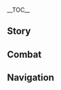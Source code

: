 {{CharacterTabs}}
{{LanguageTabs}}
{{Stub|1={{Meta/VO|tl=1|rm=1|Chinese}}}}
__TOC__
==Story==
{{VO/Story
|character           = Xiangling
|language            = zh
|language_s          = zh
|language_t          = zh-tw
|name_s              = 香菱
|name_t              = 香菱

|vo_01_01_title_s    = 初次见面…
|vo_01_01_title_t    = 初次見面…
|vo_01_01_subtitle   = Hello
|vo_01_01_file       = VO_{language}{character} Hello.ogg
|vo_01_01_tx_s       = 我是来自璃月的厨师香菱，最擅长的是做各种捞…捞，料理…哎呀，练了那么多次，还是会紧张，嘿。
|vo_01_01_tx_t       = 我是來自璃月的廚師香菱，最擅長的是做各種撈…撈，料理…哎呀，練了那麼多次，還是會緊張，嘿。
|vo_01_01_rm         =
|vo_01_01_tl         =

|vo_02_01_title_s    = 闲聊・点心
|vo_02_01_title_t    = 閒聊・點心
|vo_02_01_subtitle   = Chat: Snacks
|vo_02_01_file       = VO_{language}{character} Chat - Snacks.ogg
|vo_02_01_tx_s       = 要吃点点心休息一下吗？我准备了一箩！
|vo_02_01_tx_t       = 要吃點點心休息一下嗎？我準備了一簍！
|vo_02_01_rm         =
|vo_02_01_tl         =

|vo_02_02_title_s    = 闲聊・火史莱姆
|vo_02_02_title_t    = 閒聊・火史萊姆
|vo_02_02_subtitle   = Chat: Pyro Slime
|vo_02_02_file       = VO_{language}{character} Chat - Pyro Slime.ogg
|vo_02_02_tx_s       = 火史莱姆，是椒盐…还是做成蒜香的好呢？
|vo_02_02_tx_t       = 火史萊姆，是椒鹽…還是做成蒜香的好呢？
|vo_02_02_rm         =
|vo_02_02_tl         =

|vo_02_03_title_s    = 闲聊・觅食
|vo_02_03_title_t    = 閒聊・覓食
|vo_02_03_subtitle   = Chat: Looking for Food
|vo_02_03_file       = VO_{language}{character} Chat - Looking for Food.ogg
|vo_02_03_tx_s       = 嗯，闲着也是闲着，还不如一起找找食材去！
|vo_02_03_tx_t       = 嗯，閒著也是閒著，還不如一起找找食材去
|vo_02_03_rm         =
|vo_02_03_tl         =

<!-- Weather -->
|vo_03_01_title_s    = 下雨的时候・态度
|vo_03_01_title_t    = 下雨的時候・態度
|vo_03_01_subtitle   = When It Rains: Attitude
|vo_03_01_file       = VO_{language}{character} When It Rains - Attitude.ogg
|vo_03_01_tx_s       = 嗯…我不太喜欢雨天。
|vo_03_01_tx_t       = 嗯…我不太喜歡雨天。
|vo_03_01_rm         =
|vo_03_01_tl         =

|vo_03_02_title_s    = 下雨的时候・疏忽
|vo_03_02_title_t    = 下雨的時候・疏忽
|vo_03_02_subtitle   = When It Rains: Negligence
|vo_03_02_file       = VO_{language}{character} When It Rains - Negligence.ogg
|vo_03_02_tx_s       = 我想想…今天有没有晒衣服出去…
|vo_03_02_tx_t       = 我想想…今天有沒有曬衣服出去…
|vo_03_02_rm         =
|vo_03_02_tl         =

|vo_03_03_title_s    = 雨过天晴…
|vo_03_03_title_t    = 雨過天晴…
|vo_03_03_subtitle   = After the Rain
|vo_03_03_file       = VO_{language}{character} After the Rain.ogg
|vo_03_03_tx_s       = 走走走，我带你去找松茸！
|vo_03_03_tx_t       = 走走走，我帶{{MC|你|妳|mc=1}}去找松茸！
|vo_03_03_rm         =
|vo_03_03_tl         =

|vo_03_04_title_s    = 起风的时候…
|vo_03_04_title_t    = 起風的時候…
|vo_03_04_subtitle   = When It's Windy
|vo_03_04_file       = VO_{language}{character} When It's Windy.ogg
|vo_03_04_tx_s       = 风史莱姆最喜欢在这种天气活动，快趁机多收集点儿！我给你做史莱姆沙冰！
|vo_03_04_tx_t       = 風史萊姆最喜歡在這種天氣活動，快趁機多收集點！我給{{MC|你|妳|mc=1}}做史萊姆冰沙！
|vo_03_04_rm_s       =
|vo_03_04_rm_t       =
|vo_03_04_tl         =

|vo_04_01_title_s    = 早上好…
|vo_04_01_title_t    = 早安…
|vo_04_01_subtitle   = Good Morning
|vo_04_01_file       = VO_{language}{character} Good Morning.ogg
|vo_04_01_tx_s       = 来得正好！一起去补充点食材吧？
|vo_04_01_tx_t       = 來得正好！一起去補充點食材吧？
|vo_04_01_rm         =
|vo_04_01_tl         =

|vo_04_02_title_s    = 中午好…
|vo_04_02_title_t    = 午安…
|vo_04_02_subtitle   = Good Afternoon
|vo_04_02_file       = VO_{language}{character} Good Afternoon.ogg
|vo_04_02_tx_s       = 午饭已经做好了，快过来吃哦！啊呜…来晚了可就没了。
|vo_04_02_tx_t       = 午飯已經做好了，快過來吃哦！啊嗚…來晚了可就沒了。
|vo_04_02_rm         =
|vo_04_02_tl         =

|vo_04_03_title_s    = 晚上好…
|vo_04_03_title_t    = 晚上好…
|vo_04_03_subtitle   = Good Evening
|vo_04_03_file       = VO_{language}{character} Good Evening.ogg
|vo_04_03_tx_s       = 要吃夜宵吗？我这正好做了串炭烤岩蜥蜴。哎呀，别盯着了，快尝尝吧！
|vo_04_03_tx_t       = 要吃消夜嗎？我這正好做了串炭烤岩蜥蜴。哎呀，別盯著了，快嚐嚐吧！
|vo_04_03_rm         =
|vo_04_03_tl         =

|vo_04_04_title_s    = 晚安…
|vo_04_04_title_t    = 晚安…
|vo_04_04_subtitle   = Good Night
|vo_04_04_file       = VO_{language}{character} Good Night.ogg
|vo_04_04_tx_s       = 喂…你不会是想背着我偷偷吃什么好东西吧？哦，只是休息啊…嘿嘿，那晚安喔。
|vo_04_04_tx_t       = 喂…{{MC|你|妳|mc=1}}不會是想背著我偷偷吃什麼好東西吧？哦，只是休息啊……嘿嘿，那晚安喔。
|vo_04_04_rm         =
|vo_04_04_tl         =

|vo_05_01_title_s    = 关于{name_s}自己…
|vo_05_01_title_t    = 關於{name_t}自己…
|vo_05_01_subtitle   = About {character}
|vo_05_01_file       = VO_{language}{character} About {character}.ogg
|vo_05_01_tx_s       = 你见过蒙德城的龙？有多大？哇，不是吧。那要是做成龙肉排&mdash;&mdash;嗯，该有多棒啊！
|vo_05_01_tx_t       = {{MC|你|妳|mc=1}}見過蒙德城的龍？有多大？哇，不是吧。那要是做成龍肉排&mdash;&mdash;嗯，該有多棒啊！
|vo_05_01_rm         =
|vo_05_01_tl         =

|vo_06_01_title_s    = 关于我们・长处
|vo_06_01_title_t    = 關於我們・長處
|vo_06_01_subtitle   = About Us: Strengths
|vo_06_01_file       = VO_{language}{character} About Us - Strengths.ogg
|vo_06_01_tx_s       = 虽然比起认路我更擅长做饭，但…不管啦，出门喊我准没错！
|vo_06_01_tx_t       = 雖然比起認路我更擅長做飯，但…不管啦，出門找我準沒錯！
|vo_06_01_rm         =
|vo_06_01_tl         =

|vo_06_02_title_s    = 关于我们・新知识
|vo_06_02_title_t    = 關於我們・新知識
|vo_06_02_subtitle   = About Us: New Knowledge
|vo_06_02_friendship = 6
|vo_06_02_file       = VO_{language}{character} About Us - New Knowledge.ogg
|vo_06_02_tx_s       = 自从认识你，我好像学会了不少料理以外的知识。欸？呃…你问我都有些什么？嗯…嗯…你突然这样问，我又有点想不起来了。算了算了，我原本就不擅长这些，还是给你做两道新菜尝尝吧！
|vo_06_02_tx_t       = 自從認識{{MC|你|妳|mc=1}}，我好像學會了不少料理以外的知識。欸？呃…{{MC|你|妳|mc=1}}問我都有些什麼？嗯…嗯…{{MC|你|妳|mc=1}}突然這樣問，我又有點想不起來了。算了算了，我原本就不擅長這些，還是幫{{MC|你|妳|mc=1}}做兩道新菜嚐嚐吧！
|vo_06_02_rm         =
|vo_06_02_tl         =

|vo_07_01_title_s    = 关于「神之眼」…
|vo_07_01_title_t    = 關於「神之眼」…
|vo_07_01_subtitle   = About the [[Vision]]
|vo_07_01_friendship = 4
|vo_07_01_file       = VO_{language}{character} About the Vision.ogg
|vo_07_01_tx_s       = 无论什么时候，我都要做出所有人都爱吃的料理。神一定也认为这是正确的事情，才授予了我这个连大师父也没有的「神之眼」…唔，怎么说来着…哦，以资鼓励！
|vo_07_01_tx_t       = 無論什麼時候，我都要做出所有人都愛吃的料理。神一定也認為這是正確的事情，才授予了我這個連大師父也沒有的「神之眼」…唔，怎麼說來著…哦，以玆鼓勵！
|vo_07_01_rm         =
|vo_07_01_tl         =

|vo_07_02_title_s    = 有什么想要分享…
|vo_07_02_title_t    = 有什麼想要分享…
|vo_07_02_subtitle   = Something to Share
|vo_07_02_file       = VO_{language}{character} Something to Share.ogg
|vo_07_02_tx_s       = 如果拉肚子了，喝一杯霓裳花泡的茶就会好的！欸？我懂一点食疗方法也不用奇怪吧！
|vo_07_02_tx_t       = 如果拉肚子了，喝一杯霓裳花泡的茶就會好的！欸？我懂一點食療方法也不用奇怪吧！
|vo_07_02_rm         =
|vo_07_02_tl         =

|vo_07_03_title_s    = 感兴趣的见闻…
|vo_07_03_title_t    = 感興趣的見聞…
|vo_07_03_subtitle   = Interesting Things
|vo_07_03_file       = VO_{language}{character} Interesting Things.ogg
|vo_07_03_tx_s       = 我喜欢洋葱！…我试过十几种切洋葱不会流泪的方法，没一个对我有用。但这也阻止不了我喜欢洋葱！
|vo_07_03_tx_t       = 我喜歡洋蔥！…我試過十幾種切洋蔥不會流淚的方法，沒一個對我有用。但這也阻止不了我喜歡洋蔥！
|vo_07_03_rm         =
|vo_07_03_tl         =

|vo_08_01_title_s    = 关于白术…
|vo_08_01_title_t    = 關於白朮…
|vo_08_01_subtitle   = About [[Baizhu]]
|vo_08_01_friendship = 4
|vo_08_01_file       = VO_{language}{character} About Baizhu.ogg
|vo_08_01_tx_s       = 嗯？我闻到了雾虚花的香气！是白先生，白先生来帮你看病了吗？你是哪里不舒服，头晕还是胃疼？还是嗓子痒？还是没力气？哦…没生病啊。那还好。不然白先生会给你超&mdash;&mdash;苦的药哦。
|vo_08_01_tx_t       = 嗯？我聞到了霧虛花的香氣！是白先生，白先生來幫{{MC|你|妳|mc=1}}看病了嗎？{{MC|你|妳|mc=1}}是哪裡不舒服，頭暈還是胃痛？還是嗓子癢？還是沒力氣？哦…沒生病啊。那還好。不然白先生會給{{MC|你|妳|mc=1}}超&mdash;&mdash;苦的藥哦。
|vo_08_01_rm         =
|vo_08_01_tl         =

|vo_08_02_title_s    = 关于凝光…
|vo_08_02_title_t    = 關於凝光…
|vo_08_02_subtitle   = About [[Ningguang]]
|vo_08_02_friendship = 4
|vo_08_02_file       = VO_{language}{character} About Ningguang.ogg
|vo_08_02_tx_s       = 哦！刚才那个，是「天权」大人啊…嗯，你凑过来点。再，再过来点。我跟你说哦，她可是一个特别厉害的人，港内的事情她什么都知道。所以，你也要小心一点，不要被她盯上了…
|vo_08_02_tx_t       = 哦！剛才那個，是「天權」大人啊…嗯，{{MC|你|妳|mc=1}}湊過來點。再，再過來點。我跟{{MC|你|妳|mc=1}}說哦，她可是一個特別厲害的人，港內的事情她什麼都知道。所以，{{MC|你|妳|mc=1}}也要小心一點，不要被她盯上了…
|vo_08_02_rm         =
|vo_08_02_tl         =

|vo_08_03_title_s    = 关于胡桃…
|vo_08_03_title_t    = 關於胡桃…
|vo_08_03_subtitle   = About [[Hu Tao]]
|vo_08_03_friendship = 4
|vo_08_03_file       = VO_{language}{character} About Hu Tao.ogg
|vo_08_03_tx_s       = 唔，你是不是也被胡桃欺负过？她老是趁我不注意躲到我后面，这样突然拍我的后背，得逞了还嘿嘿地笑，哼。但我大人大量，看在她每次都会给我带酿梅花做线花糕的份上，才没跟她斤斤计较。
|vo_08_03_tx_t       = 唔，{{MC|你|妳|mc=1}}是不是也被胡桃欺負過？她老是趁我不注意躲到我後面，這樣突然拍我的後背，得逞了還嘿嘿地笑，哼。但我大人大量，看在她每次都會給我帶釀梅花做線花糕的份上，才沒跟她斤斤計較。
|vo_08_03_rm         =
|vo_08_03_tl         =

|vo_08_04_title_s    = 关于迪奥娜…
|vo_08_04_title_t    = 關於迪奧娜…
|vo_08_04_subtitle   = About [[Diona]]
|vo_08_04_friendship = 4
|vo_08_04_file       = VO_{language}{character} About Diona.ogg
|vo_08_04_tx_s       = 清泉镇的迪奥娜！啊啊，听说她能调出特别好喝的酒，我专门拜访过她！想着如果能把调酒的秘方借鉴到料理上，说不定也能做出美味。但是，她给我的秘方，比如啤酒里泡蜥蜴尾巴，蒲公英酒里放小块熏鱼…做出来都不是很好吃。呜，果然还是要靠自己吗？
|vo_08_04_tx_t       = 清泉鎮的迪奧娜！啊啊，聽說她能調出特別好喝的酒，我專門拜訪過她！想著如果能把調酒的秘方借鑒到料理上，說不定也能做出美味。但是，她給我的秘方，比如啤酒裡泡蜥蜴尾巴，蒲公英酒裡放小塊燻魚…做出來都不是很好吃。嗚，果然還是要靠自己嗎？
|vo_08_04_rm         =
|vo_08_04_tl         =

|vo_08_05_title_s    = 关于北斗…
|vo_08_05_title_t    = 關於北斗…
|vo_08_05_subtitle   = About [[Beidou]]
|vo_08_05_friendship = 4
|vo_08_05_file       = VO_{language}{character} About Beidou.ogg
|vo_08_05_tx_s       = 北斗姐姐人特别好！跟着她出去航海的话，每次都能捕获到好多新鲜的食材！章鱼脚拿来煲汤最好，海天青就要用辣椒好好炝一炝。不光北斗姐姐，「南十字」的船员们都很喜欢我做的菜呢。
|vo_08_05_tx_t       = 北斗姐姐人很好！跟著她出去航海的話，每次都能捕獲到好多新鮮的食材！章魚腳拿來煲湯最好，海天青就要用辣椒好好熗一熗。不光北斗姐姐，「南十字」的船員們都很喜歡我做的菜呢。
|vo_08_05_rm_s       =
|vo_08_05_rm_t       =
|vo_08_05_tl         =

|vo_08_06_title_s    = 关于钟离…
|vo_08_06_title_t    = 關於鍾離…
|vo_08_06_subtitle   = About [[Zhongli]]
|vo_08_06_friendship = 4
|vo_08_06_file       = VO_{language}{character} About Zhongli.ogg
|vo_08_06_tx_s       = 我遇到过不少挑剔的食客，但像钟离先生那种嘴巴上讲究，还能一针见血的，真的就只有他一个！那天我给他上的第一道菜是「椒盐豆腐」，他只尝了一口，就问我用的是什么盐，然后又说什么「不妨试试孤云阁浅海处提炼的海盐吧，它的层次感能够为豆腐赋予更多鲜味」。我试过之后味道真的大有不同。你说，他是不是好厉害！
|vo_08_06_tx_t       = 我遇到過不少挑剔的食客，但像鍾離先生那種嘴巴上講究，還能一針見血的，真的就只有他一個！那天我給他上的第一道菜是「椒鹽豆腐」，他只嘗了一口，就問我用的是什麼鹽，然後又說什麼「不妨試試孤雲閣淺海處提煉的海鹽吧，它的層次感能夠為豆腐賦予更多鮮味」。我試過之後味道真的大有不同。{{MC|你|妳|mc=1}}說，他是不是好厲害！
|vo_08_06_rm         =
|vo_08_06_tl         =

|vo_08_07_title_s    = 关于重云…
|vo_08_07_title_t    = 關於重雲…
|vo_08_07_subtitle   = About [[Chongyun]]
|vo_08_07_friendship = 4
|vo_08_07_file       = VO_{language}{character} About Chongyun.ogg
|vo_08_07_tx_s       = 重云啊，他总是跟着行秋一起来「万民堂」吃饭…呃，或者应该说，是被行秋拖来的？但是重云不吃热食。每次热菜上桌，行秋就会客客气气地说一声「失敬」，然后动起筷子逐一评点起每道菜的美味之处，他那夸得呀，我都想冲过去尝一口！你是没见到重云那种眼神，哈哈哈。还挺有趣的呢，他俩。
|vo_08_07_tx_t       = 重雲啊，他總是跟著行秋一起來「萬民堂」吃飯…呃，或者應該說，是被行秋拖來的？但是重雲不吃熱食。每次熱菜上桌，行秋就會客客氣氣地說一聲「失敬」，然後動起筷子逐一評點起每道菜的美味之處，他那誇得呀，我都想衝過去嘗一口！{{MC|你|妳|mc=1}}是沒見到重雲那種眼神，哈哈哈。還挺有趣的呢，他倆。
|vo_08_07_rm         =
|vo_08_07_tl         =

|vo_08_08_title_s    = 关于甘雨…
|vo_08_08_title_t    = 關於甘雨…
|vo_08_08_subtitle   = About [[Ganyu]]
|vo_08_08_friendship = 4
|vo_08_08_file       = VO_{language}{character} About Ganyu.ogg
|vo_08_08_tx_s       = 甘雨？嗯…啊啊有印象有印象，是那位只吃素食的客人吧！她来「万民堂」的次数不算多，每次都是一个人躲在小角落里不吭声地吃着饭。我嘛，看她孤孤单单有些可怜，就总帮她多舀两大勺菜。没想到，她每次都能全部吃完！真是不可貌相。
|vo_08_08_tx_t       = 甘雨？嗯…啊啊有印象有印象，是那位只吃素食的客人吧！她來「萬民堂」的次數不算多，每次都是一個人躲在小角落裡不吭聲地吃著飯。我嘛，看她孤孤單單有些可憐，就總幫她多舀兩大勺菜。沒想到，她每次都能全部吃完！真是不可貌相。
|vo_08_08_rm         =
|vo_08_08_tl         =

|vo_08_09_title_s    = 关于瑶瑶…
|vo_08_09_title_t    = 關於瑤瑤…
|vo_08_09_subtitle   = About [[Yaoyao]]
|vo_08_09_friendship = 4
|vo_08_09_file       = VO_{language}{character} About Yaoyao.ogg
|vo_08_09_tx_s       = 嘿嘿，她啊，是我引以为豪的小师妹喔！不过呀，她很久没来「万民堂」玩儿了。是大师父放心不下吧…哼，明明生的云来大章鱼那么好吃，瑶瑶上次不光不让我吃，还叫上大师父一起训斥我，呜…有时候真不知道，到底谁才是师姐了。
|vo_08_09_tx_t       = 嘿嘿，她啊，是我引以為豪的小師妹喔！不過呀，她很久沒來「萬民堂」玩了。是大師父放心不下吧…哼，明明生的雲來大章魚那麼好吃，瑤瑤上次不光不讓我吃，還叫上大師父一起訓斥我，嗚…有時候真不知道，到底誰才是師姐了。
|vo_08_09_rm_s       =
|vo_08_09_rm_t       =
|vo_08_09_tl         =

|vo_08_10_title_s    = 关于辛焱…
|vo_08_10_title_t    = 關於辛焱…
|vo_08_10_subtitle   = About [[Xinyan]]
|vo_08_10_friendship = 4
|vo_08_10_file       = VO_{language}{character} About Xinyan.ogg
|vo_08_10_tx_s       = 辛焱经常来「万民堂」吃夜宵喔！像行秋、重云他们不敢试吃的新品，辛焱就会毫不犹豫地下筷…而且有八成以上的概率喜欢！哎，真是很不错的人呐。
|vo_08_10_tx_t       = 辛焱經常來「萬民堂」吃宵夜喔！像行秋、重雲他們不敢試吃的新品，辛焱就會毫不猶豫地下筷…而且有八成以上的機率喜歡！哎，真是很不錯的人呐。
|vo_08_10_rm         =
|vo_08_10_tl         =

|vo_08_11_title_s    = 关于夜兰…
|vo_08_11_title_t    = 關於夜蘭…
|vo_08_11_subtitle   = About [[Yelan]]
|vo_08_11_friendship = 4
|vo_08_11_file       = VO_{language}{character} About Yelan.ogg
|vo_08_11_tx_s       = 夜兰姐？我当然记得她啦。第一次见面时，我还猜她会喜欢那种清淡的菜式，没想到她是我见过最能吃辣的客人！菜肴里的辣味她觉得不够，居然把绝云椒椒直接嚼来吃！真了不起。
|vo_08_11_tx_t       = 夜蘭姐？我當然記得她啦。第一次見面時，我還猜她會喜歡那種清淡的菜色，沒想到她是我見過最能吃辣的客人！菜餚裡的辣味她覺得不夠，居然把絕雲椒椒直接嚼來吃！真了不起。
|vo_08_11_rm         =
|vo_08_11_tl         =

|vo_09_01_title_s    = 想要了解{name_s}・其一
|vo_09_01_title_t    = 想要了解{name_t}・其一
|vo_09_01_subtitle   = More About {character}: I
|vo_09_01_file       = VO_{language}{character} More About {character} - 01.ogg
|vo_09_01_tx_s       = 烤鸽子肉，来两串？哎呀~尝尝嘛。加了我的独门秘方，绝对跟其他家的不一样！
|vo_09_01_tx_t       = 烤鴿子肉，來兩串？哎呀~嚐嚐嘛。加了我的獨門秘方，絕對跟其他家的不一樣！
|vo_09_01_rm         =
|vo_09_01_tl         =

|vo_09_02_title_s    = 想要了解{name_s}・其二
|vo_09_02_title_t    = 想要了解{name_t}・其二
|vo_09_02_subtitle   = More About {character}: II
|vo_09_02_friendship = 3
|vo_09_02_file       = VO_{language}{character} More About {character} - 02.ogg
|vo_09_02_tx_s       = 大师父教我的枪法，很厉害吧？你想学的话我也可以教给你哦！不过说到这个…要是你愿意跟我学厨就好了！我的这些技巧和配方，要流传得远远的才好呢。
|vo_09_02_tx_t       = 大師父教我的槍法，很厲害吧？{{MC|你|妳|mc=1}}想學的話我也可以教給{{MC|你|妳|mc=1}}喔！不過說到這個…要是{{MC|你|妳|mc=1}}願意跟我學廚就好了！我的這些技巧和配方，要流傳得遠遠的才好呢。
|vo_09_02_rm         =
|vo_09_02_tl         =

|vo_09_03_title_s    = 想要了解{name_s}・其三
|vo_09_03_title_t    = 想要了解{name_t}・其三
|vo_09_03_subtitle   = More About {character}: III
|vo_09_03_friendship = 4
|vo_09_03_file       = VO_{language}{character} More About {character} - 03.ogg
|vo_09_03_tx_s       = 问我的愿望吗？那当然是要创造全新的新菜系！璃菜和月菜都是有极限的。哦，关键一定在于辣味吧！事不宜迟，让我爆炒个锅巴辣椒给你尝尝！
|vo_09_03_tx_t       = 問我的願望嗎？那當然是要創造全新的新菜系！璃菜和月菜都是有極限的。喔，關鍵一定在於辣味吧！事不宜遲，讓我爆炒個鍋巴辣椒給{{MC|你|妳|mc=1}}嚐嚐！
|vo_09_03_rm         =
|vo_09_03_tl         =

|vo_09_04_title_s    = 想要了解{name_s}・其四
|vo_09_04_title_t    = 想要了解{name_t}・其四
|vo_09_04_subtitle   = More About {character}: IV
|vo_09_04_friendship = 5
|vo_09_04_file       = VO_{language}{character} More About {character} - 04.ogg
|vo_09_04_tx_s       = 嗯！我看你已经快被我的厨艺征服了嘛~是时候给你品尝我苦心研制的新菜品了&mdash;&mdash;七彩琉璃大煎饼。喏喏，这薄薄一层蛋皮里面包着红色的松鼠火腿，橙色的胡萝卜，黄色的太阳蛙肉，绿色的嘟嘟莲，蓝色的蝴蝶翅膀…呃？真的不想吃吗？
|vo_09_04_tx_t       = 嗯！我看{{MC|你|妳|mc=1}}已經快被我的廚藝征服了嘛~是時候給{{MC|你|妳|mc=1}}品嚐我苦心研製的新菜品了——七彩琉璃大煎餅。喏喏，這薄薄一層蛋皮裡面包著紅色的松鼠火腿，橙色的胡蘿蔔，黃色的太陽蛙肉，綠色的嘟嘟蓮，藍色的蝴蝶翅膀…呃？真的不想吃嗎？
|vo_09_04_rm         =
|vo_09_04_tl         =

|vo_09_05_title_s    = 想要了解{name_s}・其五
|vo_09_05_title_t    = 想要了解{name_t}・其五
|vo_09_05_subtitle   = More About {character}: V
|vo_09_05_friendship = 6
|vo_09_05_file       = VO_{language}{character} More About {character} - 05.ogg
|vo_09_05_tx_s       = 我…有点想不明白，明明以前睡一觉就好了的，这可不是我的风格。啊呀，不行！还是让你来想吧！嗯…我很想让你一直试吃我的新菜，但不知道从什么时候起，如果你吃坏了肚子，我也会特别难受。我，我到底该怎么办呢？
|vo_09_05_tx_t       = 我…有點想不明白，明明以前睡一覺就好了的，這可不是我的風格。啊呀，不行！還是讓{{MC|你|妳|mc=1}}來想吧！嗯…我很想讓{{MC|你|妳|mc=1}}一直試吃我的新菜，但不知道從什麼時候起，如果{{MC|你|妳|mc=1}}吃壞了肚子，我也會特別難受。我，我到底該怎麼辦呢？
|vo_09_05_rm         =
|vo_09_05_tl         =

|vo_10_01_title_s    = {name_s}的爱好…
|vo_10_01_title_t    = {name_t}的愛好…
|vo_10_01_subtitle   = {character}'s Hobbies
|vo_10_01_file       = VO_{language}{character} Hobbies.ogg
|vo_10_01_tx_s       = 看着点哦！像这样烧热一锅油，然后，把去掉翅膀的晶蝶这样放下去炸…哎呀你别走啊，超香的啦！
|vo_10_01_tx_t       = 看著點喔！像這樣燒熱一鍋油，然後，把去掉翅膀的晶蝶這樣放下去炸…哎呀{{MC|你|妳|mc=1}}別走啊，超香的啦！
|vo_10_01_rm         =
|vo_10_01_tl         =

|vo_10_02_title_s    = {name_s}的烦恼…
|vo_10_02_title_t    = {name_t}的煩惱…
|vo_10_02_subtitle   = {character}'s Troubles
|vo_10_02_file       = VO_{language}{character} Troubles.ogg
|vo_10_02_tx_s       = 呜，史莱姆滑蘑菇一份也没卖出去。就因为卖相不好吗？口感明明很棒的呀…
|vo_10_02_tx_t       = 嗚，史萊姆滑蘑菇一份也沒賣出去。就因為賣相不好嗎？口感明明很棒的呀…
|vo_10_02_rm         =
|vo_10_02_tl         =

|vo_10_03_title_s    = 喜欢的食物…
|vo_10_03_title_t    = 喜歡的食物…
|vo_10_03_subtitle   = Favorite Food
|vo_10_03_file       = VO_{language}{character} Favorite Food.ogg
|vo_10_03_tx_s       = 喜欢的食物呀，嘿，那当然是尚且不知道味道的新菜啦！欸，我这样回答很狡猾？呜，明明说的是实话嘛。
|vo_10_03_tx_t       = 喜歡的食物呀，嘿，那當然是尚且不知道味道的新菜啦！欸，我這樣回答很狡猾？嗚，明明說的是實話嘛。
|vo_10_03_rm         =
|vo_10_03_tl         =

|vo_10_04_title_s    = 讨厌的食物…
|vo_10_04_title_t    = 討厭的食物…
|vo_10_04_subtitle   = Least Favorite Food
|vo_10_04_file       = VO_{language}{character} Least Favorite Food.ogg
|vo_10_04_tx_s       = 我是不会对食物有什么偏见的！只有不合适的做法，没有不合格的食物！
|vo_10_04_tx_t       = 我是不會對食物有什麼偏見的！只有不合適的做法，沒有不合格的食物！
|vo_10_04_rm         =
|vo_10_04_tl         =

<!-- Receiving a Gift -->
|vo_11_01_title_s    = 收到赠礼・其一
|vo_11_01_title_t    = 收到贈禮・其一
|vo_11_01_subtitle   = Receiving a Gift: I
|vo_11_01_file       = VO_{language}{character} Receiving a Gift - 01.ogg
|vo_11_01_tx_s       = 哇，这就是…「噼咔」的味道！
|vo_11_01_tx_t       = 哇，這就是…「噼咔」的味道！
|vo_11_01_rm         = 
|vo_11_01_tl         = 

|vo_11_02_title_s    = 收到赠礼・其二
|vo_11_02_title_t    = 收到贈禮・其二
|vo_11_02_subtitle   = Receiving a Gift: II
|vo_11_02_file       = VO_{language}{character} Receiving a Gift - 02.ogg
|vo_11_02_tx_s       = 嗯，你做菜真有一套。下次就换我来露两手吧。
|vo_11_02_tx_t       = 嗯，{{MC|你|妳|mc=1}}做菜真有一套。下次就換我來露兩手吧。
|vo_11_02_rm         = 
|vo_11_02_tl         = 

|vo_11_03_title_s    = 收到赠礼・其三
|vo_11_03_title_t    = 收到贈禮・其三
|vo_11_03_subtitle   = Receiving a Gift: III
|vo_11_03_file       = VO_{language}{character} Receiving a Gift - 03.ogg
|vo_11_03_tx_s       = 难道是做法的问题吗？总觉得哪里怪怪的…
|vo_11_03_tx_t       = 難道是做法的問題嗎？總覺得哪裡怪怪的…
|vo_11_03_rm         = 
|vo_11_03_tl         = 

|vo_12_01_title_s    = 生日…
|vo_12_01_title_t    = 生日…
|vo_12_01_subtitle   = Birthday
|vo_12_01_file       = VO_{language}{character} Birthday.ogg
|vo_12_01_tx_s       = 啊，找到你了！快来，我给你做了一整桌的菜喔！嘿嘿，不用急着夸我，先等你尝过味道再慢慢说吧！
|vo_12_01_tx_t       = 啊，找到{{MC|你|妳|mc=1}}了！快來，我給{{MC|你|妳|mc=1}}做了一整桌的菜喔！嘿嘿，不用急著誇我，先等{{MC|你|妳|mc=1}}嘗過味道再慢慢說吧！
|vo_12_01_rm         =
|vo_12_01_tl         =

|vo_13_01_title_s    = 突破的感受・起
|vo_13_01_title_t    = 突破的感受・起
|vo_13_01_subtitle   = Feelings About Ascension: Intro
|vo_13_01_ascension  = 1
|vo_13_01_file       = VO_{language}{character} Feelings About Ascension -  01.ogg
|vo_13_01_tx_s       = 呼哇~！好爽！全身上下都充满了力量！
|vo_13_01_tx_t       = 呼哇~！好爽！全身上下都充滿了力量！
|vo_13_01_rm         =
|vo_13_01_tl         =

|vo_13_02_title_s    = 突破的感受・承
|vo_13_02_title_t    = 突破的感受・承
|vo_13_02_subtitle   = Feelings About Ascension: Building Up
|vo_13_02_ascension  = 2
|vo_13_02_file       = VO_{language}{character} Feelings About Ascension -  02.ogg
|vo_13_02_tx_s       = 嘿、哈！好！一拳就能把野物打晕…保证食材新鲜！
|vo_13_02_tx_t       = 嘿、哈！好！一拳就能把野物打暈…保證食材新鮮！
|vo_13_02_rm         =
|vo_13_02_tl         =

|vo_13_03_title_s    = 突破的感受・转
|vo_13_03_title_t    = 突破的感受・轉
|vo_13_03_subtitle   = Feelings About Ascension: Climax
|vo_13_03_ascension  = 4
|vo_13_03_file       = VO_{language}{character} Feelings About Ascension -  03.ogg
|vo_13_03_tx_s       = 有这种力量的话…终于可以…不好，口水要流下来了！
|vo_13_03_tx_t       = 有這種力量的話…終於可以…不好，口水要流下來了！
|vo_13_03_rm         =
|vo_13_03_tl         =

|vo_13_04_title_s    = 突破的感受・合
|vo_13_04_title_t    = 突破的感受・合
|vo_13_04_subtitle   = Feelings About Ascension: Conclusion
|vo_13_04_ascension  = 6
|vo_13_04_file       = VO_{language}{character} Feelings About Ascension -  04.ogg
|vo_13_04_tx_s       = 父亲曾经说过：「想做出十分的菜肴，就要投入十二分的热情。」我懂的、我懂的！能走到今天这个地步，一定是因为有你付出了十二分的热情陪我练习。嗯，那我也要再加倍…用再加倍的热情来回应你！
|vo_13_04_tx_t       = 父親曾經說過：「想做出十分的菜餚，就要投入十二分的熱情。」我懂的、我懂的！能走到今天這個地步，一定是因為有{{MC|你|妳|mc=1}}付出了十二分的熱情陪我練習。嗯，那我也要再加倍…用再加倍的熱情來回應{{MC|你|妳|mc=1}}！
|vo_13_04_rm         =
|vo_13_04_tl         =
}}

==Combat==
{{Combat VO
|character           = Xiangling
|language            = zh

|skill_1_tx_s        = 锅巴，喷火！
|skill_1_tx_t        = 鍋巴，噴火！
|skill_1_rm          =
|skill_1_tl          =
|skill_2_tx_s        = 热和热和嘛。
|skill_2_tx_t        = 熱和熱和嘛。
|skill_2_rm          =
|skill_2_tl          =
|skill_3_tx_s        = 开锅了开锅了！
|skill_3_tx_t        = 開鍋了開鍋了！
|skill_3_rm          =
|skill_3_tl          =

|burst_1_tx_s        = 嘿…哈！
|burst_1_tx_t        = 嘿…哈！
|burst_1_rm          =
|burst_1_tl          =
|burst_2_tx_s        = 讲不通，就打扁咯！
|burst_2_tx_t        = 講不通，就打扁囉！
|burst_2_rm          =
|burst_2_tl          =
|burst_3_tx_s        = 见识下师父的枪法！
|burst_3_tx_t        = 見識一下師父的槍法！
|burst_3_rm_s        =
|burst_3_rm_t        =
|burst_3_tl          =

|sprint-s_1_tx_s     = 跑起来跑起来！
|sprint-s_1_tx_t     = 跑起來跑起來！
|sprint-s_1_rm       =
|sprint-s_1_tl       =
|sprint-s_2_file     = Sprint Start 02,Sprint Start 03,Sprint Start 04

|sprint-e_1_tx_s     = 肚子岔气了…
|sprint-e_1_tx_t     = 肚子岔氣了…
|sprint-e_1_rm       =
|sprint-e_1_tl       =

|glider_1_file       = Deploying Wind Glider 01,Deploying Wind Glider 02,Deploying Wind Glider 03

|chest_1_tx_s        = 是新的食材！
|chest_1_tx_t        = 是新的食材！
|chest_1_rm          =
|chest_1_tl          =
|chest_2_tx_s        = 大丰收大丰收！
|chest_2_tx_t        = 大豐收大豐收！
|chest_2_rm          =
|chest_2_tl          =
|chest_3_tx_s        = 我会物尽其用！
|chest_3_tx_t        = 我會物盡其用！
|chest_3_rm          =
|chest_3_tl          =

|low-hp_1_tx_s       = 呜，今天的食材好凶啊。
|low-hp_1_tx_t       = 嗚，今天的食材好凶啊。
|low-hp_1_rm         =
|low-hp_1_tl         =
|low-hp_2_tx_s       = 哎呀，疼疼疼…
|low-hp_2_tx_t       = 哎呀，痛痛痛…
|low-hp_2_rm         =
|low-hp_2_tl         =
|low-hp_3_tx_s       = 我是不是惹了个了不得的家伙！
|low-hp_3_tx_t       = 我是不是惹了個不得了的傢伙！
|low-hp_3_rm         =
|low-hp_3_tl         =

|ally-low-hp_1_tx_s  = 别着急，歇会儿再打吧？
|ally-low-hp_1_tx_t  = 別著急，歇會兒再打吧？
|ally-low-hp_1_rm    = 
|ally-low-hp_1_tl    = 
|ally-low-hp_2_tx_s  = 快回来！
|ally-low-hp_2_tx_t  = 快回來！
|ally-low-hp_2_rm    = 
|ally-low-hp_2_tl    = 

|fallen_1_tx_s       = 搞砸了呢…
|fallen_1_tx_t       = 搞砸了呢…
|fallen_1_rm         =
|fallen_1_tl         =
|fallen_2_tx_s       = 突然…好渴啊…
|fallen_2_tx_t       = 突然…好渴啊…
|fallen_2_rm         =
|fallen_2_tl         =
|fallen_3_tx_s       = 是不是…连累你了…
|fallen_3_tx_t       = 是不是…連累{{MC|你|妳|mc=1}}了…
|fallen_3_rm         =
|fallen_3_tl         =

|hit-l_1_file        = Light Hit Taken 02
|hit-l_1_tx_s        = 不要打我…
|hit-l_1_tx_t        = 不要打我…
|hit-l_1_rm          =
|hit-l_1_tl          =
|hit-l_2_file        = Light Hit Taken 01,Light Hit Taken 03,Light Hit Taken 04,Light Hit Taken 05,Light Hit Taken 06

|hit-h_1_tx_s        = 救命啊，食材打人啦！
|hit-h_1_tx_t        = 救命啊，食材打人啦！
|hit-h_1_rm          =
|hit-h_1_tl          =
|hit-h_2_tx_s        = 还挺疼的唔…
|hit-h_2_tx_t        = 還滿痛的唔…
|hit-h_2_rm          =
|hit-h_2_tl          =
|hit-h_3_file        = Heavy Hit Taken 03,Heavy Hit Taken 04,Heavy Hit Taken 05,Heavy Hit Taken 06

|join_1_tx_s         = 佐料带全了！
|join_1_tx_t         = 佐料帶全了！
|join_1_rm           =
|join_1_tl           =
|join_2_tx_s         = 长枪磨亮了！
|join_2_tx_t         = 長槍磨亮了！
|join_2_rm           =
|join_2_tl           =
|join_3_tx_s         = 一刻都不想多等！
|join_3_tx_t         = 一刻都不想多等！
|join_3_rm           =
|join_3_tl           =

|idle_1_actual_tx_s  ={{tx}}
|idle_1_actual_tx_t  =
|idle_1_actual_rm    =
|idle_1_actual_tl    =
|idle_2_actual_tx_s  ={{tx}}
|idle_2_actual_tx_t  =
|idle_2_actual_rm    =
|idle_2_actual_tl    =

|atk-l_1_file        = Light Attack 01,Light Attack 02,Light Attack 03,Light Attack 04,Light Attack 05,Light Attack 06

|atk-m_1_file        = Mid Attack 01,Mid Attack 02

|atk-h_1_file        = Heavy Attack 01,Heavy Attack 02

|climb_1_file        = Climbing 01,Climbing 02,Climbing 03,Climbing 04,Climbing 05

|climb-b_1_file      = Climbing Breath 01,Climbing Breath 02,Climbing Breath 03,Climbing Breath 04,Climbing Breath 05

|jump_1_file         = Jumping 01,Jumping 02,Jumping 03,Jumping 04,Jumping 05
}}

==Navigation==
{{Character Navbox|type=playable|link type=vo-zh}}